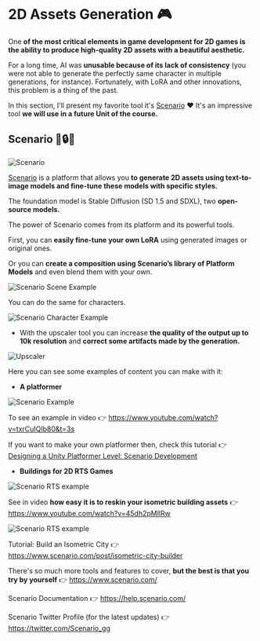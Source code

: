# 2D Assets Generation 🎮

One **of the most critical elements in game development for 2D games is the ability to produce high-quality 2D assets with a beautiful aesthetic.**

For a long time, AI was **unusable because of its lack of consistency** (you were not able to generate the perfectly same character in multiple generations, for instance). Fortunately, with LoRA and other innovations, this problem is a thing of the past.

In this section, I'll present my favorite tool it's [Scenario](https://www.scenario.com/) ❤️ It's an impressive tool **we will use in a future Unit of the course.**


## Scenario 🤗🔒💸

<img src="https://huggingface.co/datasets/huggingface-ml-4-games-course/course-images/resolve/main/en/unit2/scenario.jpg" alt="Scenario"/>

[Scenario](https://www.scenario.com/) is a platform that allows you **to generate 2D assets using text-to-image models and fine-tune these models with specific styles.**

The foundation model is Stable Diffusion (SD 1.5 and SDXL), two **open-source models.**

The power of Scenario comes from its platform and its powerful tools.

First, you can **easily fine-tune your own LoRA** using generated images or original ones.

Or you can **create a composition using Scenario’s library of Platform Models** and even blend them with your own.

<img src="https://huggingface.co/datasets/huggingface-ml-4-games-course/course-images/resolve/main/en/unit2/ScenarioLoRAComposition_new.png" alt="Scenario Scene Example" />

You can do the same for characters.

<img src="https://huggingface.co/datasets/huggingface-ml-4-games-course/course-images/resolve/main/en/unit2/ScenarioCharacterLoRAComposition_new.png" alt="Scenario Character Example" />

- With the upscaler tool you can increase **the quality of the output up to 10k resolution** and **correct some artifacts made by the generation.**

<img src="https://huggingface.co/datasets/huggingface-ml-4-games-course/course-images/resolve/main/en/unit2/upscale.gif" alt="Upscaler" />

Here you can see some examples of content you can make with it:

- **A platformer**

<img src="https://huggingface.co/datasets/huggingface-ml-4-games-course/course-images/resolve/main/en/unit2/ScenarioPlatformerImage_new.png" alt="Scenario Example" />

To see an example in video 👉 https://www.youtube.com/watch?v=txrCuIQlb80&t=3s

If you want to make your own platformer then, check this tutorial 👉  [Designing a Unity Platformer Level: Scenario Development](https://help.scenario.com/designing-a-unity-platformer-level-scenario-development)

- **Buildings for 2D RTS Games**

<img src="https://huggingface.co/datasets/huggingface-ml-4-games-course/course-images/resolve/main/en/unit2/rts_example1.gif" alt="Scenario RTS example" />

See in video **how easy it is to reskin your isometric building assets** 👉 https://www.youtube.com/watch?v=45dh2pMllRw

<img src="https://huggingface.co/datasets/huggingface-ml-4-games-course/course-images/resolve/main/en/unit2/rts.png" alt="Scenario RTS example" />

Tutorial: Build an Isometric City 👉 https://www.scenario.com/post/isometric-city-builder

There's so much more tools and features to cover, **but the best is that you try by yourself** 👉 https://www.scenario.com/

Scenario Documentation 👉 https://help.scenario.com/

Scenario Twitter Profile (for the latest updates) 👉 https://twitter.com/Scenario_gg
